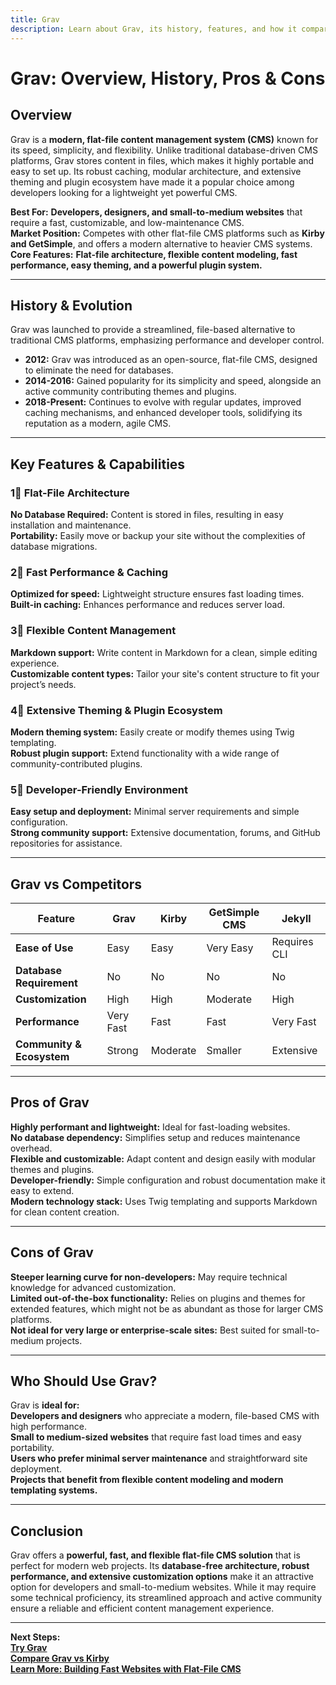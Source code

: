 ```yaml
---
title: Grav  
description: Learn about Grav, its history, features, and how it compares to other flat-file CMS platforms.
---
```


# **Grav: Overview, History, Pros & Cons**

## **Overview**  
Grav is a **modern, flat-file content management system (CMS)** known for its speed, simplicity, and flexibility. Unlike traditional database-driven CMS platforms, Grav stores content in files, which makes it highly portable and easy to set up. Its robust caching, modular architecture, and extensive theming and plugin ecosystem have made it a popular choice among developers looking for a lightweight yet powerful CMS.

 **Best For:** **Developers, designers, and small-to-medium websites** that require a fast, customizable, and low-maintenance CMS.  
 **Market Position:** Competes with other flat-file CMS platforms such as **Kirby and GetSimple**, and offers a modern alternative to heavier CMS systems.  
 **Core Features:** **Flat-file architecture, flexible content modeling, fast performance, easy theming, and a powerful plugin system.**

---

## **History & Evolution**  
Grav was launched to provide a streamlined, file-based alternative to traditional CMS platforms, emphasizing performance and developer control.

- **2012:** Grav was introduced as an open-source, flat-file CMS, designed to eliminate the need for databases.
- **2014-2016:** Gained popularity for its simplicity and speed, alongside an active community contributing themes and plugins.
- **2018-Present:** Continues to evolve with regular updates, improved caching mechanisms, and enhanced developer tools, solidifying its reputation as a modern, agile CMS.

---

## **Key Features & Capabilities**

### **1⃣ Flat-File Architecture**  
 **No Database Required:** Content is stored in files, resulting in easy installation and maintenance.  
 **Portability:** Easily move or backup your site without the complexities of database migrations.

### **2⃣ Fast Performance & Caching**  
 **Optimized for speed:** Lightweight structure ensures fast loading times.  
 **Built-in caching:** Enhances performance and reduces server load.

### **3⃣ Flexible Content Management**  
 **Markdown support:** Write content in Markdown for a clean, simple editing experience.  
 **Customizable content types:** Tailor your site's content structure to fit your project’s needs.

### **4⃣ Extensive Theming & Plugin Ecosystem**  
 **Modern theming system:** Easily create or modify themes using Twig templating.  
 **Robust plugin support:** Extend functionality with a wide range of community-contributed plugins.

### **5⃣ Developer-Friendly Environment**  
 **Easy setup and deployment:** Minimal server requirements and simple configuration.  
 **Strong community support:** Extensive documentation, forums, and GitHub repositories for assistance.

---

## **Grav vs Competitors**

| Feature                   | Grav           | Kirby          | GetSimple CMS  | Jekyll         |
|---------------------------|----------------|----------------|----------------|----------------|
| **Ease of Use**           |  Easy        |  Easy        |  Very Easy   |  Requires CLI |
| **Database Requirement**  |  No         |  No         |  No         |  No          |
| **Customization**         |  High       |  High       |  Moderate    |  High        |
| **Performance**           |  Very Fast  |  Fast       |  Fast        |  Very Fast   |
| **Community & Ecosystem** |  Strong     |  Moderate   |  Smaller     |  Extensive   |

---

## **Pros of Grav**  
 **Highly performant and lightweight:** Ideal for fast-loading websites.  
 **No database dependency:** Simplifies setup and reduces maintenance overhead.  
 **Flexible and customizable:** Adapt content and design easily with modular themes and plugins.  
 **Developer-friendly:** Simple configuration and robust documentation make it easy to extend.  
 **Modern technology stack:** Uses Twig templating and supports Markdown for clean content creation.

---

## **Cons of Grav**  
 **Steeper learning curve for non-developers:** May require technical knowledge for advanced customization.  
 **Limited out-of-the-box functionality:** Relies on plugins and themes for extended features, which might not be as abundant as those for larger CMS platforms.  
 **Not ideal for very large or enterprise-scale sites:** Best suited for small-to-medium projects.

---

## **Who Should Use Grav?**  
Grav is **ideal for:**  
 **Developers and designers** who appreciate a modern, file-based CMS with high performance.  
 **Small to medium-sized websites** that require fast load times and easy portability.  
 **Users who prefer minimal server maintenance** and straightforward site deployment.  
 **Projects that benefit from flexible content modeling and modern templating systems.**

---

## **Conclusion**  
Grav offers a **powerful, fast, and flexible flat-file CMS solution** that is perfect for modern web projects. Its **database-free architecture, robust performance, and extensive customization options** make it an attractive option for developers and small-to-medium websites. While it may require some technical proficiency, its streamlined approach and active community ensure a reliable and efficient content management experience.

---

 **Next Steps:**  
 **[Try Grav](https://getgrav.org/)**  
 **[Compare Grav vs Kirby](#)**  
 **[Learn More: Building Fast Websites with Flat-File CMS](#)**
